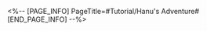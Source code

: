 <%-- [PAGE_INFO]
PageTitle=#Tutorial/Hanu's Adventure#
[END_PAGE_INFO] --%>
{{Tutorial
|sort      = 606101
|title     = Hanu's Adventure
|subtitle  = 
|type      = 
|about     = 
|image1    = Tutorial Hanu's Adventure 1.png{{subst:void|<!--$UPLOAD:<<SpriteOutput/TutorialPic/TutorialPage_606101.png>-<Tutorial Hanu's Adventure 1.png>-<Tutorial Files>>-->}}
|text1     = As the boss of Dreamville, it is a basic requirement to adjust yourself to the situation. If needed, you can hide in the box to avoid Boss Stone's lackeys.
}}